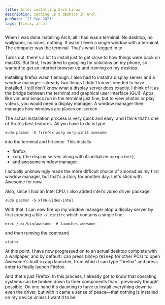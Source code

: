 ```yaml
---
title: After installing Arch Linux
description: Setting up a desktop in Arch
pubDate: '27 Sep 2021'
tags: [linux, arch]
---
```


When I was done installing Arch, all I had was a terminal. No desktop, no
wallpaper, no icons, nothing. It wasn't even a single window with a terminal.
The computer was the terminal. That's what I logged in to.

Turns out, there's a lot to install just to get close to how things were back on
macOS. But first, I was tired to googling for solutions on my phone, so I wanted
to get an internet browser up and running on my desktop.

Installing firefox wasn't enough. I also had to install a display server and a
window manager—already two things I didn't know I needed to have installed. I
still don't know what a display server does exactly. I think of it as the bridge
between the terminal and graphical user interface (GUI). Apps like vim and emacs
run in the terminal just fine, but to view photos or play videos, you would need
a display manager. A window manager then manages how windows are places
on-screen.

The actual installation process is very quick and easy, and I think that's one
of Arch's best features. All you have to do is type

```
sudo pacman -S firefox xorg xorg-xinit awesome
```

into the terminal and hit enter. This installs

- firefox,
- xorg (the display server, along with its initializer `xorg-xinit`),
- and awesome window manager.

I actually unknowingly made the more difficult choice of xmonad as my first
window manager, but that's a story for another day. Let's stick with Awesome for
now.

Also, since I had an Intel CPU, I also added Intel's video driver package:

```
sudo pacman -S xf86-video-intel
```

With that, I can now fire up my window manager atop a display server by first
creating a file `~/.xinitrc` which contains a single line:

```
exec /usr/bin/awesome  # launches awesome
```

and then running the command

```
startx
```

At this point, I have now progressed on to an actual desktop complete with a
wallpaper, and by default I can press <kbd>Cmd+p</kbd> (<kbd>Win+p</kbd> for
other PCs) to open Awesome's built-in app launcher, from which I can type
"firefox" and press enter to finally launch Firefox.

And that's just Firefox. In this process, I already got to know that operating
systems can be broken down to finer components than I previously thought
possible. On one hand it's daunting to have to install everything down to even
the driver, but with it came a sense of peace—that nothing is installed on my
device unless I want it to be.
